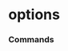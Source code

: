 # options


### Commands
<ul className='grid grid-cols-1 md:grid-cols-2 lg:grid-cols-3 xl:grid-cols-4 gap-4 -ml-6'>
<ReferenceCard
    title="unusual"
    description=""
    url="options/unusual"
    command
/><ReferenceCard
    title="chains"
    description=""
    url="options/chains"
    command
/>
</ul>

